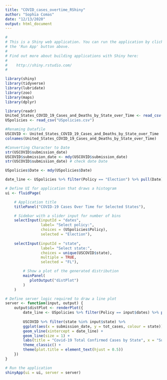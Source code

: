 ```yaml
---
title: "COVID_cases_overtime_RShiny"
author: "Sophia Comas"
date: "12/13/2020"
output: html_document
---
```


```r
#
# This is a Shiny web application. You can run the application by clicking
# the 'Run App' button above.
#
# Find out more about building applications with Shiny here:
#
#    http://shiny.rstudio.com/
#

library(shiny)
library(tidyverse)
library(lubridate) 
library(zoo)
library(maps)
library(dplyr)

library(readr)
United_States_COVID_19_Cases_and_Deaths_by_State_over_Time <- read_csv("United_States_COVID-19_Cases_and_Deaths_by_State_over_Time.csv")
USpolicies <- read_csv("USpolicies.csv")

#Renaming Datafile
USCOVID <- United_States_COVID_19_Cases_and_Deaths_by_State_over_Time 
colnames(United_States_COVID_19_Cases_and_Deaths_by_State_over_Time)

#Converting Character to Date
str(USCOVID$submission_date)
USCOVID$submission_date <- mdy(USCOVID$submission_date)
str(USCOVID$submission_date) # check date Date

USpolicies$Date <- mdy(USpolicies$Date)

date_line <- USpolicies %>% filter(Policy == "Election") %>% pull(Date)

# Define UI for application that draws a histogram
ui <- fluidPage(

    # Application title
    titlePanel("COVID-19 Cases Over Time for Selected States"),

    # Sidebar with a slider input for number of bins 
    selectInput(inputId = "dates",
                label= "Select policy:",
                choices = (USpolicies$Policy),
                selected = "Election"),
    
    selectInput(inputId = "state",
                label= "Select state:",
                choices = unique(USCOVID$state),
                multiple = TRUE,
                selected = "FL"),

        # Show a plot of the generated distribution
        mainPanel(
           plotOutput("distPlot")
        )
    )

# Define server logic required to draw a line plot
server <- function(input, output) {
    output$distPlot <- renderPlot({
        date_line <- USpolicies %>% filter(Policy == input$dates) %>% pull(Date)
        
        USCOVID %>% filter(state %in% input$state) %>%
        ggplot(aes(x = submission_date, y = tot_cases, colour = state)) + 
        geom_vline(xintercept = date_line) + 
        geom_line(size = 1) +
        labs(title = "Covid-19 Total Confirmed Cases by State", x = "Submission Date", y = "Total Number of Cases", input$state) +
        theme_classic() +
        theme(plot.title = element_text(hjust = 0.5))
    })
}

# Run the application 
shinyApp(ui = ui, server = server)

```

